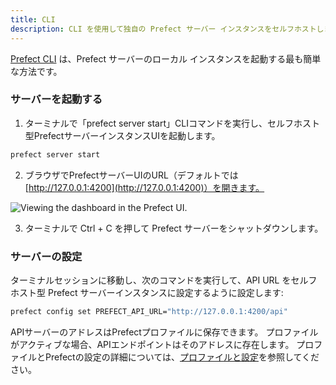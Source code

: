 ```yaml
---
title: CLI
description: CLI を使用して独自の Prefect サーバー インスタンスをセルフホストします。
---
```


[Prefect CLI](/v3/get-started/install) は、Prefect サーバーのローカル インスタンスを起動する最も簡単な方法です。

### サーバーを起動する

1. ターミナルで「prefect server start」CLIコマンドを実行し、セルフホスト型PrefectサーバーインスタンスUIを起動します。

```bash
prefect server start
```

2. ブラウザでPrefectサーバーUIのURL（デフォルトでは[http://127.0.0.1:4200](http://127.0.0.1:4200)）を開きます。

![Viewing the dashboard in the Prefect UI.](/v3/img/ui/self-hosted-server-dashboard.png)

3. ターミナルで Ctrl + C を押して Prefect サーバーをシャットダウンします。

### サーバーの設定

ターミナルセッションに移動し、次のコマンドを実行して、API URL をセルフホスト型 Prefect サーバーインスタンスに設定するように設定します:

```bash
prefect config set PREFECT_API_URL="http://127.0.0.1:4200/api"
```


APIサーバーのアドレスはPrefectプロファイルに保存できます。
プロファイルがアクティブな場合、APIエンドポイントはそのアドレスに存在します。
プロファイルとPrefectの設定の詳細については、[プロファイルと設定](/v3/develop/settings-and-profiles/)を参照してください。
